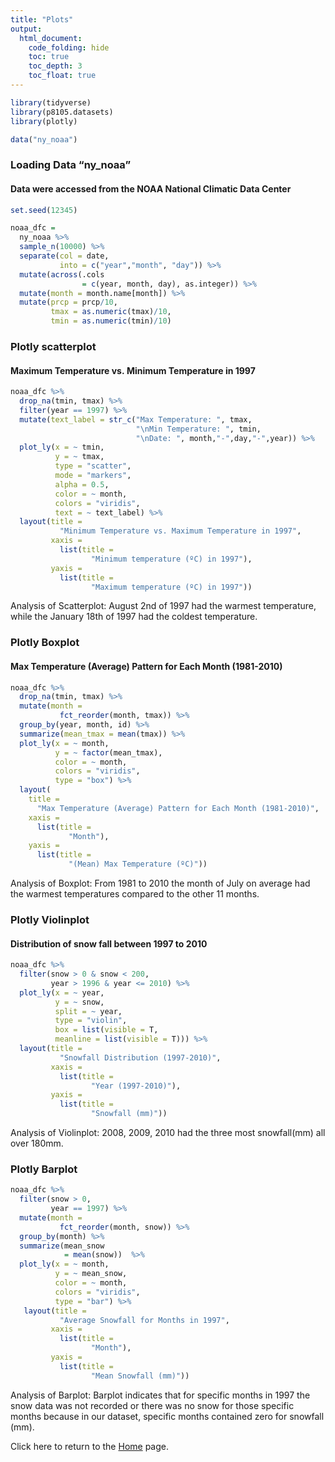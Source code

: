 ```yaml
---
title: "Plots"
output: 
  html_document:
    code_folding: hide
    toc: true
    toc_depth: 3
    toc_float: true
---
```




```r
library(tidyverse)
library(p8105.datasets)
library(plotly)
```



```r
data("ny_noaa") 
```

### Loading Data "ny_noaa"
#### Data were accessed from the NOAA National Climatic Data Center
```r
set.seed(12345) 

noaa_dfc = 
  ny_noaa %>%
  sample_n(10000) %>%
  separate(col = date, 
           into = c("year","month", "day")) %>%
  mutate(across(.cols
                = c(year, month, day), as.integer)) %>%
  mutate(month = month.name[month]) %>%
  mutate(prcp = prcp/10, 
         tmax = as.numeric(tmax)/10,
         tmin = as.numeric(tmin)/10) 
```





### Plotly scatterplot
#### Maximum Temperature vs. Minimum Temperature in 1997
```r
noaa_dfc %>%
  drop_na(tmin, tmax) %>%
  filter(year == 1997) %>%
  mutate(text_label = str_c("Max Temperature: ", tmax, 
                            "\nMin Temperature: ", tmin, 
                            "\nDate: ", month,"-",day,"-",year)) %>%
  plot_ly(x = ~ tmin, 
          y = ~ tmax,
          type = "scatter",
          mode = "markers",
          alpha = 0.5,
          color = ~ month,
          colors = "viridis", 
          text = ~ text_label) %>%
  layout(title = 
           "Minimum Temperature vs. Maximum Temperature in 1997",
         xaxis = 
           list(title = 
                  "Minimum temperature (ºC) in 1997"),
         yaxis = 
           list(title = 
                  "Maximum temperature (ºC) in 1997"))
```
Analysis of Scatterplot: August 2nd of 1997 had the warmest temperature, while the January 18th of 1997 had the coldest temperature. 




### Plotly Boxplot
#### Max Temperature (Average) Pattern for Each Month (1981-2010)
```r
noaa_dfc %>%
  drop_na(tmin, tmax) %>%
  mutate(month = 
           fct_reorder(month, tmax)) %>%
  group_by(year, month, id) %>%
  summarize(mean_tmax = mean(tmax)) %>%
  plot_ly(x = ~ month, 
          y = ~ factor(mean_tmax), 
          color = ~ month, 
          colors = "viridis", 
          type = "box") %>%
  layout(
    title = 
      "Max Temperature (Average) Pattern for Each Month (1981-2010)", 
    xaxis = 
      list(title = 
             "Month"),
    yaxis = 
      list(title = 
             "(Mean) Max Temperature (ºC)")) 
```
Analysis of Boxplot: From 1981 to 2010 the month of July on average had the warmest temperatures compared to the other 11 months. 




### Plotly Violinplot 
#### Distribution of snow fall between 1997 to 2010
```r
noaa_dfc %>%
  filter(snow > 0 & snow < 200,
         year > 1996 & year <= 2010) %>% 
  plot_ly(x = ~ year, 
          y = ~ snow, 
          split = ~ year, 
          type = "violin",
          box = list(visible = T, 
          meanline = list(visible = T))) %>%
  layout(title = 
           "Snowfall Distribution (1997-2010)",
         xaxis = 
           list(title = 
                  "Year (1997-2010)"),
         yaxis = 
           list(title = 
                  "Snowfall (mm)"))
```
Analysis of Violinplot: 2008, 2009, 2010 had the three most snowfall(mm) all over 180mm. 



### Plotly Barplot
```r
noaa_dfc %>%
  filter(snow > 0,
         year == 1997) %>%
  mutate(month = 
           fct_reorder(month, snow)) %>%
  group_by(month) %>%
  summarize(mean_snow 
            = mean(snow))  %>%
  plot_ly(x = ~ month, 
          y = ~ mean_snow, 
          color = ~ month, 
          colors = "viridis", 
          type = "bar") %>%
   layout(title = 
           "Average Snowfall for Months in 1997",
         xaxis = 
           list(title = 
                  "Month"),
         yaxis = 
           list(title = 
                  "Mean Snowfall (mm)"))
```
Analysis of Barplot: Barplot indicates that for specific months in 1997 the snow data was not recorded or there was no snow for those specific months because in our dataset, specific months contained zero for snowfall (mm). 




Click here to return to the [Home](index.html) page.